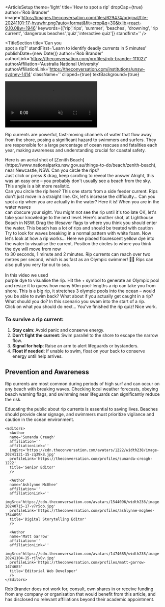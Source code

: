 
<ArticleSetup
  theme='light'
  title='How to spot a rip'
  dropCap={true}
  author='Rob Brander'
  image='https://images.theconversation.com/files/629474/original/file-20241101-17-hvuwhr.png?auto=format&fit=crop&q=30&ixlib=react-9.10.0&w=1946'
  keywords={['rip','rips', 'summer', 'beaches', 'drowning', 'rip current', 'dangerous beaches','quiz','interactive quiz']}
  standfirst=''
/>

<TitleSection
  title='Can you <br/> spot a rip?'
  standFirst='Learn to identify deadly currents in 5 minutes'
  publishDate={new Date()}
  author='Rob Brander'
  authorLink='https://theconversation.com/profiles/rob-brander-111027'
  authorAffiliation='Australia National University'
  authorAffiliationLink='https://theconversation.com/institutions/unsw-sydney-1414'
  className=''
  clipped={true}
  textBackground={true}
>
  <video
    id='title_video'
    playsInline
    muted
    autoPlay
    loop
    src='titleVideo.webm'
    className='h-full w-full object-cover object-bottom'
  />
</TitleSection>

Rip currents are powerful, fast-moving channels of water that flow away from the shore, posing a significant hazard to swimmers and surfers. They are responsible for a large percentage of ocean rescues and fatalities each year, making awareness and understanding crucial for coastal safety.

<ScrollSection pinType='pin_clipped' className='my-12'>
  <ScrollBackground>
  <Picture
      src='https://images.theconversation.com/files/634718/original/file-20241127-15-5rghif.jpg'
      loading='eager'
      className='full_screen_media make_visible grid'
      imgClassName=' aspect-[4/3]'
      caption=''
      source=''
      sourceLink=''
      alt='Zenith Beach near Newcastle, NSW'
      focalPoint={{
        mobile: { x: 0.5, y: 0.5 },
        tablet: { x: 0.5, y: 0.5 },
        tabletLandscape: { x: 0.5, y: 0.5 },
        laptop: { x: 0.5, y: 0.5 },
        desktop: { x: 0.5, y: 0.5 }
      }}
    />
    <div className='full_screen_media content-center bg-neutral-50'>
      <QuizOne />
    </div>
    <div className='full_screen_media content-center bg-neutral-50'>
      <QuizTwo />
    </div>
    <div className='full_screen_media content-center bg-neutral-50'>
      <QuizThree />
    </div>
    <Picture
      src='https://images.theconversation.com/files/634719/original/file-20241127-15-e3i137.jpg'
      loading='eager'
      className='full_screen_media  grid'
      imgClassName=' aspect-[4/3]'
      caption=''
      source=''
      sourceLink=''
      alt='Zenith Beach near Newcastle, NSW'
      focalPoint={{
        mobile: { x: 0.5, y: 0.5 },
        tablet: { x: 0.5, y: 0.5 },
        tabletLandscape: { x: 0.5, y: 0.5 },
        laptop: { x: 0.5, y: 0.5 },
        desktop: { x: 0.5, y: 0.5 }
      }}
    />
    <div className='full_screen_media content-center bg-neutral-50'>
      <QuizFour />
    </div>
    <div className='full_screen_media content-center bg-neutral-50'>
      <QuizFive />
    </div>
    <div className='full_screen_media content-center bg-neutral-50'>
      <QuizSix />
    </div>
    <div className='full_screen_media content-center bg-neutral-50'>
      <QuizSeven />
    </div>
  </ScrollBackground>
  <ScrollForeground>
    <ScrollTextChapter className='mt-[20vh] pointer-events-auto' position='center' id={'quiz1-step'}>
      Here is an aerial shot of [Zenith Beach](https://www.nationalparks.nsw.gov.au/things-to-do/beach/zenith-beach), near Newcastle, NSW.
    </ScrollTextChapter>
    <ScrollTextChapter step='step' position='center' className='mb-[50vh]'>
    Can you circle the rips? <br/>
    <span className='text-xs bg-neutral-400 py-1 px-2 rounded-md shadow-md'>Just click or press & drag, keep scrolling to reveal the answer</span>
    </ScrollTextChapter>
    <ScrollTextChapter position='center' id={'quizOneAnswerStep'} className='answerStep'>
      Alright, this was an easy one – you probably don't usually see a beach from the sky.
    </ScrollTextChapter>
    <ScrollTextChapter step='step' position='center' className='mb-[50vh]'>
      This angle is a bit more realistic. <br/>
      Can you circle the rip here?
    </ScrollTextChapter>
    <ScrollTextChapter position='center' id={'quizTwoAnswerStep'} className='answerStep'>
    This one starts from a side feeder current. Rips don't just move in a straight line.
    </ScrollTextChapter>
    <ScrollTextChapter position='center' >
    Ok, let's increase the difficulty...
    </ScrollTextChapter>
    <ScrollTextChapter step='step' position='center' className='mb-[50vh]'>
      Can you spot a rip when you are actually <span className="font-bold underline [font-size:larger]">in</span> the water?
    </ScrollTextChapter>
    <ScrollTextChapter position='center' id={'quizThreeAnswerStep'} className='answerStep'>
      Here it is! When you are in the water waves<br/>
       can obscure your sight. You might not see the rip until it's too late
    </ScrollTextChapter>
    <ScrollTextChapter position='center' >
      OK, let's take your knowledge to the next level.
    </ScrollTextChapter>
    <ScrollTextChapter step='step' position='center' id={'quizFour-step'}>
      Here's another shot, at Lighthouse Beach in NSW.
    </ScrollTextChapter>
    <ScrollTextChapter step='step' position='center' className='mb-[50vh]'>
      Drag the lifesaver flags to where you think you should enter the water.
    </ScrollTextChapter>
    <ScrollTextChapter position='center' id={'quizFourAnswerStep'} className='answerStep'>
      This beach has a lot of rips and should be treated with caution<br/>
      Try to look for waves breaking in a normal pattern with white foam.
    </ScrollTextChapter>
    <ScrollTextChapter position='center' >
      Now let's look at how a rip works...
    </ScrollTextChapter>
    <ScrollTextChapter step='step' position='center'>
      Here we placed flourescent <span className="inline-block w-max bg-[#d2f536] py-1 px-2 rounded-md text-black">yellow dye</span> into the water to visualise the current.
    </ScrollTextChapter>
    <ScrollTextChapter position='center' id={'quizFive-step-2'} className='mb-[50vh]'>
      Position the circles to where you think <br/>
      the dye will move from <span className="inline-block w-max bg-red-50 text-red-900 py-1 px-2 rounded-md my-1">now</span> <br/>
      to <span className="my-1 inline-block w-max bg-red-200 py-1 px-2 rounded-md text-red-900">30 seconds</span>, <span className="my-1 inline-block w-max bg-red-400 py-1 px-2 rounded-md">1 minute</span> and <span className="my-1 inline-block w-max bg-red-600 py-1 px-2 rounded-md">2 minutes</span>.
    </ScrollTextChapter>
    <ScrollTextChapter position='center' id={'quizFiveAnswerStep'} className='answerStep md:w-3/5'>
      Rip currents can reach over two metres per second, which is as fast as an Olympic swimmer! <span className='text-3xl leading-none'>🏊‍♀️</span>
    </ScrollTextChapter>
    <ScrollTextChapter step='step' position='center' className='md:w-3/5'>
      Rips can also pull you very far out to sea.<br/><br/>In this video we used<br/><span className="inline-block w-max bg-[#694756] py-1 px-2 rounded-md">purple dye</span> to visualise the rip.
    </ScrollTextChapter>
    <ScrollTextChapter position='center' id={'quizSix-step'} className='mb-[50vh]'>
      Hit the <span className='my-1 inline-block bg-blue-400/50 py-1 px-2 rounded-full text-2xl w-10 h-10 text-black font-bold aspect-square border leading-0'>+</span> symbol to generate an Olympic pool and resize it to guess how many <span className='my-1 inline-block w-max bg-blue-600 py-1 px-2 rounded-md'>50m pool-lengths</span> a rip can take you from shore.
    </ScrollTextChapter>
    <ScrollTextChapter  position='center' id={'quizSixAnswerStep'} className='answerStep'>
    This is a big rip, it stretches <span className="inline-block w-max bg-blue-600 py-1 px-2 rounded-md">3 olympic pools</span> into the ocean – would you be able to swim back?
    </ScrollTextChapter>
    <ScrollTextChapter step='step' position='center' >
      What about if you actually get caught in a rip? What should you do?
    </ScrollTextChapter>
    <ScrollTextChapter id={'quizSeven-step'} position='center mb-[50vh]' >
      In this scenario you swam into the start of a rip.<br/>
      Click on what you should do next...
    </ScrollTextChapter>
    <ScrollTextChapter position='center mb-[50vh]' >
      You've finished the rip quiz! Nice work.
    </ScrollTextChapter>
  </ScrollForeground>
</ScrollSection>

### To survive a rip current:

1. **Stay calm**: Avoid panic and conserve energy.
2. **Don’t fight the current**: Swim parallel to the shore to escape the narrow flow.
3. **Signal for help**: Raise an arm to alert lifeguards or bystanders.
4. **Float if needed**: If unable to swim, float on your back to conserve energy until help arrives.

## Prevention and Awareness

Rip currents are most common during periods of high surf and can occur on any beach with breaking waves. Checking local weather forecasts, obeying beach warning flags, and swimming near lifeguards can significantly reduce the risk.

Educating the public about rip currents is essential to saving lives. Beaches should provide clear signage, and swimmers must prioritize vigilance and caution in the ocean environment.

<AuthorSection>
  <Editorial>
    <Authors>
      <Author
      name='Rob Brander'
      affiliation='School of Biological, Earth & Environmental Sciences, UNSW Sydney'
      affiliationLink='https://theconversation.com/institutions/unsw-sydney-1414'
      imgSrc='https://cdn.theconversation.com/avatars/111027/width238/image-20200702-111359-80z6l6.jpg'
      profileLink='https://theconversation.com/profiles/rob-brander-111027'
      title='Professor'
      />
    </Authors>

    <Editors>
      <Author
      name='Sunanda Creagh'
      affiliation=''
      affiliationLink=''
      imgSrc='https://cdn.theconversation.com/avatars/1222/width238/image-20241121-15-zq39k8.jpg'
      profileLink='https://theconversation.com/profiles/sunanda-creagh-1222'
      title='Senior Editor'
      />

      <Author
      name='Ashlynne McGhee'
      affiliation=''
      affiliationLink=''
      imgSrc='https://cdn.theconversation.com/avatars/1544096/width238/image-20240715-17-v7r5ob.jpg'
      profileLink='https://theconversation.com/profiles/ashlynne-mcghee-1544096'
      title='Digital Storytelling Editor'
      />

      <Author
      name='Matt Garrow'
      affiliation=''
      affiliationLink=''
      imgSrc='https://cdn.theconversation.com/avatars/1474685/width238/image-20241104-15-rjlv0v.jpg'
      profileLink='https://theconversation.com/profiles/matt-garrow-1474685'
      title='Editorial Web Developer'
      />
    </Editors>

  </Editorial>

  <Disclosures>
    Rob Brander does not work for, consult, own shares in or receive funding from any company or organisation that would
    benefit from this article, and has disclosed no relevant affiliations beyond their academic appointment.
  </Disclosures>
</AuthorSection>


